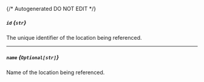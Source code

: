 {/* Autogenerated DO NOT EDIT  */}
##### `id` *{`str`}*
The unique identifier of the location being referenced.

---
##### `name` *{`Optional[str]`}*
Name of the location being referenced.


